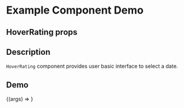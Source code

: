 
<Meta title="Example/HoverRating" component={HoverRating} />

# Example Component Demo

## HoverRating props
<Props of={HoverRating} />

## Description

`HoverRating` component provides user basic interface to select a date.

## Demo

<Canvas>
  <Story name="Material UI HoverRating">
    {(args) => <HoverRating {...args} />}
  </Story>
</Canvas>